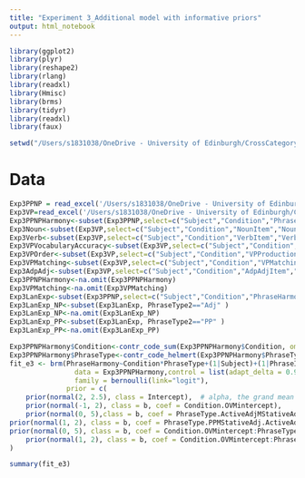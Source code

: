 ```yaml
---
title: "Experiment 3_Additional model with informative priors"
output: html_notebook
---
```

```r
library(ggplot2)
library(plyr)
library(reshape2) 
library(rlang)
library(readxl)
library(Hmisc)
library(brms)
library(tidyr)
library(readxl)
library(faux)
```

```r
setwd("/Users/s1831038/OneDrive - University of Edinburgh/CrossCategoryHarmony")
```
# Data
```r
Exp3PPNP = read_excel('/Users/s1831038/OneDrive - University of Edinburgh/CrossCategoryHarmony/EXP3PPNP.xlsx')
Exp3VP=read_excel('/Users/s1831038/OneDrive - University of Edinburgh/CrossCategoryHarmony/EXP3VP.xlsx')
Exp3PPNPHarmony<-subset(Exp3PPNP,select=c("Subject","Condition","PhraseHarmony","PhraseItem","PhraseType","PhraseType2"))
Exp3Noun<-subset(Exp3VP,select=c("Subject","Condition","NounItem","NounAccuracy","PhraseType"))
Exp3Verb<-subset(Exp3VP,select=c("Subject","Condition","VerbItem","VerbAccuracy","PhraseType"))
Exp3VPVocabularyAccuracy<-subset(Exp3VP,select=c("Subject","Condition","VPProductionItem","VPProductionAccuracy","PhraseType"))
Exp3VPOrder<-subset(Exp3VP,select=c("Subject","Condition","VPProductionItem","VPOrderAccuracy","PhraseType"))
Exp3VPMatching<-subset(Exp3VP,select=c("Subject","Condition","VPMatchingItem","VPMatchingAccuracy","PhraseType"))
Exp3AdpAdj<-subset(Exp3VP,select=c("Subject","Condition","AdpAdjItem","AdpAdjAccuracy","PhraseType"))
Exp3PPNPHarmony<-na.omit(Exp3PPNPHarmony)
Exp3VPMatching<-na.omit(Exp3VPMatching)
Exp3LanExp<-subset(Exp3PPNP,select=c("Subject","Condition","PhraseHarmony","PhraseItem","PhraseType2","LanExp"))
Exp3LanExp_NP<-subset(Exp3LanExp, PhraseType2=="Adj" )
Exp3LanExp_NP<-na.omit(Exp3LanExp_NP)
Exp3LanExp_PP<-subset(Exp3LanExp, PhraseType2=="PP" )
Exp3LanExp_PP<-na.omit(Exp3LanExp_PP)
```


```r
Exp3PPNPHarmony$Condition<-contr_code_sum(Exp3PPNPHarmony$Condition, omit = "VO")
Exp3PPNPHarmony$PhraseType<-contr_code_helmert(Exp3PPNPHarmony$PhraseType, levels =c("StativeAdj","ActiveAdj","PP"))
fit_e3 <- brm(PhraseHarmony~Condition*PhraseType+(1|Subject)+(1|PhraseItem),
                data = Exp3PPNPHarmony,control = list(adapt_delta = 0.99,max_treedepth=11), iter=6000,cores=4,
                family = bernoulli(link="logit"),
              prior = c(
    prior(normal(2, 2.5), class = Intercept),  # alpha, the grand mean
    prior(normal(-1, 2), class = b, coef = Condition.OVMintercept), 
    prior(normal(0, 5),class = b, coef = PhraseType.ActiveAdjMStativeAdj),
prior(normal(1, 2), class = b, coef = PhraseType.PPMStativeAdj.ActiveAdj),  # beta_3
prior(normal(0, 5), class = b, coef = Condition.OVMintercept:PhraseType.ActiveAdjMStativeAdj),
    prior(normal(1, 2), class = b, coef = Condition.OVMintercept:PhraseType.PPMStativeAdj.ActiveAdj) ) 
)
```
```r
summary(fit_e3)
```




